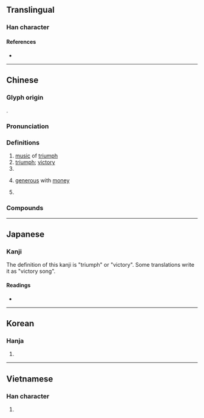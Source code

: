 {{also|凯}}
{{character info/new}}
==Translingual==

===Han character===
{{Han char|rn=16|rad=几|as=10|sn=12|four=27110|canj=UTHN|ids=⿰豈几}}

====References====
* {{Han ref|kx=0134.310|dkj=01790|dj=0300.170|hdz=10278.130|uh=51F1|ud=20977|bh=B3CD|bd=46029}}

----

==Chinese==
{{zh-forms|s=凯}}

===Glyph origin===
{{Han etym}}
{{Han compound|豈|几}}.

===Pronunciation===
{{zh-pron
|m=kǎi
|c=hoi2,ngoi2
|h=pfs=
|md=
|mn=khái
|w=
|mc=y
|oc=y
|cat=n,a,pn
}}

===Definitions===
{{zh-hanzi}}

# [[music]] of [[triumph]]
# [[triumph]]; [[victory]]
# {{zh-alt-form|愷|[[peaceful]]; [[harmonious]]}}
# {{lb|zh|Taiwan|colloquial}} [[generous]] with [[money]]
# {{surname|lang=zh}}

===Compounds===
{{zh-der|凱歌|凱旋|凱旋門|凱恩斯|比什凱克|比斯凱克|常凱申|凱門鰐|凱撒|凱勝|凱里|魯凱族|凱風|凱爾特人|凱芙特|凱瑟林|凱未爾|凱樂|凱爾特|陸凱|凱澤|凱薩琳}}

----

==Japanese==

===Kanji===
{{ja-kanji|grade=|rs=几10}}

The definition of this kanji is "triumph" or "victory". Some translations write it as "victory song".

====Readings====
* {{ja-readings|goon=[[かい]] (kai)|kanon=[[かい]] (kai)|kanyoon=[[がい]] (gai)|kun=[[かちどき]] (kachidoki), [[やわらぐ]] (yawaragu)}}

----

==Korean==

===Hanja===
{{ko-hanja|hangeul=개}}

# {{defn|lang=ko|sort=几10}}

----

==Vietnamese==

===Han character===
{{vi-hantu|[[khải]], [[ngai]]|rs=几10}}

# {{defn|lang=vi|sort=几10}}